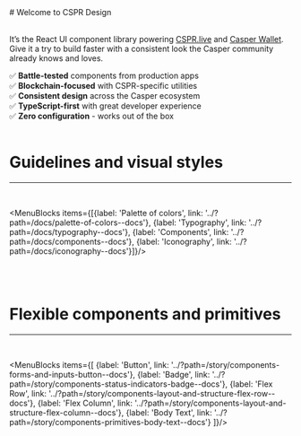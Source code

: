 
<Meta title="Home"/>

<StyledWrapper>
    <StyledHeaderWrapper>
        # Welcome to CSPR Design
    </StyledHeaderWrapper>
</StyledWrapper>

<br/>
<br/>

It’s the React UI component library powering [CSPR.live](https://cspr.live) and [Casper Wallet](https://www.casperwallet.io/). Give it a try to build faster with a consistent look the Casper community already knows and loves.

✅ **Battle-tested** components from production apps \
✅ **Blockchain-focused** with CSPR-specific utilities \
✅ **Consistent design** across the Casper ecosystem \
✅ **TypeScript-first** with great developer experience \
✅ **Zero configuration** - works out of the box
<br/>
<br/>

# Guidelines and visual styles
___
<br/>


<MenuBlocks items={[{label: 'Palette of colors', link: '../?path=/docs/palette-of-colors--docs'},
    {label: 'Typography', link: '../?path=/docs/typography--docs'},
    {label: 'Components', link: '../?path=/docs/components--docs'},
    {label: 'Iconography', link: '../?path=/docs/iconography--docs'}]}/>

<br/>
<br/>

# Flexible components and primitives
___
<br/>

<MenuBlocks items={[
    {label: 'Button', link: '../?path=/story/components-forms-and-inputs-button--docs'},
    {label: 'Badge', link: '../?path=/story/components-status-indicators-badge--docs'},
    {label: 'Flex Row', link: '../?path=/story/components-layout-and-structure-flex-row--docs'},
    {label: 'Flex Column', link: '../?path=/story/components-layout-and-structure-flex-column--docs'},
    {label: 'Body Text', link: '../?path=/story/components-primitives-body-text--docs'}
]}/>

